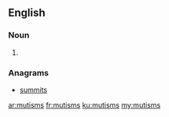 ==English==

===Noun===
{{head|en|plural}}

# {{plural of|mutism|lang=en}}

===Anagrams===
* [[summits#English|summits]]

[[ar:mutisms]]
[[fr:mutisms]]
[[ku:mutisms]]
[[my:mutisms]]